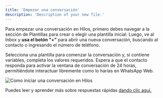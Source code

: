 ```yaml
---
title: 'Empezar una conversación'
description: 'Description of your new file.'
---
```

Para empezar una conversación en Hilos, primero debes navegar a la sección de Plantillas para crear o elegir una plantilla inicial. Luego, ve al Inbox y **usa el botón "+"** para abrir una nueva conversación, buscando al contacto o ingresando el número de teléfono. 

Selecciona una plantilla para comenzar la conversación y, si contiene variables, completa los valores requeridos. Espera a que el contacto responda para activar la ventana de conversación de 24 horas, permitiéndote interactuar libremente como lo harías en WhatsApp Web.

![Como iniciar una conversación en Hilos](https://hilos-media.s3.us-east-2.amazonaws.com/mintlify/guides/new-agent/inbox/1+-+iniciar+una+conversacio%CC%81n+.jpeg)

Puedes leer y aprender más sobre respuestas rápidas [dando clic aquí.](https://hilos.io/docs/user/using-hilos/inbox/starting-a-conversation)

